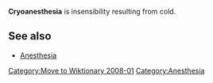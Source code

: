 [[Category:Move to Wiktionary 2008-01]]

'''Cryoanesthesia''' is insensibility resulting from cold.

==See also==
*[[Anesthesia]]
[[Category:Anesthesia]]

{{disease-stub}}
<!-- Long comment to avoid being listed on short pages                                                                                                                                               -->